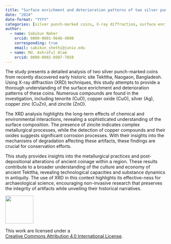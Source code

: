 ---
title: "Surface enrichment and deterioration patterns of two silver punch-marked coins from Tekttha, Naogaon, Bangladesh: An X-ray diffraction analysis"
date: "2024"
date-format: "YYYY"
categories: [silver punch-marked coins, X-ray diffraction, surface enrichment, deterioration patterns, Tekttha, Naogaon]
author: 
  - name: Sabikun Naher
    orcid: 0000-0001-9646-4990
    corresponding: true
    email: sabikun_shethi@juniv.edu
  - name: Md. Ashraful Alam
    orcid: 0000-0002-8987-7858
---

The study presents a detailed analysis of two silver punch-marked coins from recently discovered early historic site Tekttha, Naogaon, Bangladesh. Using X-ray diffraction (XRD) techniques, this study attempts to provide a thorough understanding of the surface enrichment and deterioration patterns of these coins. Numerous compounds are found in the investigation, including tenorite (CuO), copper oxide (CuO), silver (Ag), copper zinc (CuZn), and zincite (ZnO). 
The XRD analysis highlights the long-term effects of chemical and environmental interactions, revealing a sophisticated understanding of the surface composition. The presence of zincite indicates complex metallurgical processes, while the detection of copper compounds and their oxides suggests significant corrosion processes. With their insights into the mechanisms of degradation affecting these artifacts, these findings are crucial for conservation efforts.
This study provides insights into the metallurgical practices and post-depositional alterations of ancient coinage within a region. These results contribute to a broader understanding of the culture and economy of ancient Tekttha, revealing technological capacities and substance dynamics in antiquity. The use of XRD in this context highlights its effective-ness for archaeological science, encouraging non-invasive research that preserves the integrity of artifacts while unveiling their historical narratives.

::: {layout="[ 20 , 85 ]"}

::: {#column-image}
[![](https://i.creativecommons.org/l/by/4.0/88x31.png){width=88}](http://creativecommons.org/licenses/by/4.0/)
:::

::: {#column-text}
This work are licensed under a<br>[Creative Commons Attribution 4.0 International License](https://creativecommons.org/licenses/by/4.0/).
:::

:::
